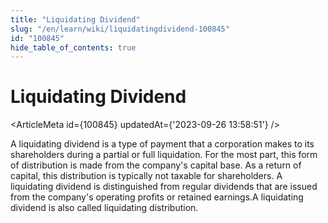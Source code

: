 ```yaml
---
title: "Liquidating Dividend"
slug: "/en/learn/wiki/liquidatingdividend-100845"
id: "100845"
hide_table_of_contents: true
---
```



# Liquidating Dividend

<ArticleMeta id={100845} updatedAt={'2023-09-26 13:58:51'} />
<div className='border-solid border-b border-t-0 my-4 border-[var(--ifm-color-gray-300)]' />

A liquidating dividend is a type of payment that a corporation makes to its shareholders during a partial or full liquidation. For the most part, this form of distribution is made from the company's capital base. As a return of capital, this distribution is typically not taxable for shareholders. A liquidating dividend is distinguished from regular dividends that are issued from the company's operating profits or retained earnings.A liquidating dividend is also called liquidating distribution.
